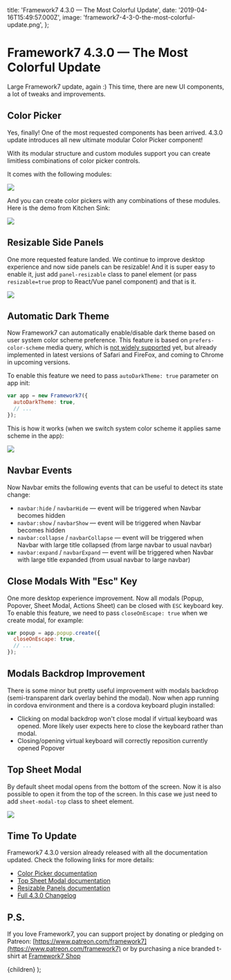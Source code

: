   title: 'Framework7 4.3.0 — The Most Colorful Update',
  date: '2019-04-16T15:49:57.000Z',
  image: 'framework7-4-3-0-the-most-colorful-update.png',
};

# Framework7 4.3.0 — The Most Colorful Update

Large Framework7 update, again :) This time, there are new UI components, a lot of tweaks and improvements.

## Color Picker

Yes, finally! One of the most requested components has been arrived. 4.3.0 update introduces all new ultimate modular Color Picker component!

With its modular structure and custom modules support you can create limitless combinations of color picker controls.

It comes with the following modules:

![](/images/framework7-4-3-0-the-most-colorful-update-1.png)

And you can create color pickers with any combinations of these modules. Here is the demo from Kitchen Sink:

![](/images/framework7-4-3-0-the-most-colorful-update-2.gif)

## Resizable Side Panels

One more requested feature landed. We continue to improve desktop experience and now side panels can be resizable! And it is super easy to enable it, just add `panel-resizable` class to panel element (or pass `resizable=true` prop to React/Vue panel component) and that is it.

![](/images/framework7-4-3-0-the-most-colorful-update-3.gif)

## Automatic Dark Theme

Now Framework7 can automatically enable/disable dark theme based on user system color scheme preference. This feature is based on `prefers-color-scheme` media query, which is [not widely supported](https://caniuse.com/#feat=prefers-color-scheme) yet, but already implemented in latest versions of Safari and FireFox, and coming to Chrome in upcoming versions.

To enable this feature we need to pass `autoDarkTheme: true` parameter on app init:

```js
var app = new Framework7({
  autoDarkTheme: true,
  // ...
});
```

This is how it works (when we switch system color scheme it applies same scheme in the app):

![](/images/framework7-4-3-0-the-most-colorful-update-4.gif)

## Navbar Events

Now Navbar emits the following events that can be useful to detect its state change:

- `navbar:hide` / `navbarHide` — event will be triggered when Navbar becomes hidden
- `navbar:show` / `navbarShow` — event will be triggered when Navbar becomes hidden
- `navbar:collapse` / `navbarCollapse` — event will be triggered when Navbar with large title collapsed (from large navbar to usual navbar)
- `navbar:expand` / `navbarExpand` — event will be triggered when Navbar with large title expanded (from usual navbar to large navbar)

## Close Modals With "Esc" Key

One more desktop experience improvement. Now all modals (Popup, Popover, Sheet Modal, Actions Sheet) can be closed with `ESC` keyboard key. To enable this feature, we need to pass `closeOnEscape: true` when we create modal, for example:

```js
var popup = app.popup.create({
  closeOnEscape: true,
  // ...
});
```

## Modals Backdrop Improvement

There is some minor but pretty useful improvement with modals backdrop (semi-transparent dark overlay behind the modal). Now when app running in cordova environment and there is a cordova keyboard plugin installed:

- Clicking on modal backdrop won't close modal if virtual keyboard was opened. More likely user expects here to close the keyboard rather than modal.
- Closing/opening virtual keyboard will correctly reposition currently opened Popover

## Top Sheet Modal

By default sheet modal opens from the bottom of the screen. Now it is also possible to open it from the top of the screen. In this case we just need to add `sheet-modal-top` class to sheet element.

![](/images/framework7-4-3-0-the-most-colorful-update-5.gif)

## Time To Update

Framework7 4.3.0 version already released with all the documentation updated. Check the following links for more details:

- [Color Picker documentation](https://framework7.io/docs/color-picker.html)
- [Top Sheet Modal documentation](https://framework7.io/docs/sheet-modal.html#sheet-top-layout)
- [Resizable Panels documentation](https://framework7.io/docs/panel.html#resizable-panel)
- [Full 4.3.0 Changelog](https://github.com/framework7io/framework7/blob/master/CHANGELOG.md)

## P.S.

If you love Framework7, you can support project by donating or pledging on Patreon: [https://www.patreon.com/framework7](https://www.patreon.com/framework7) or by purchasing a nice branded t-shirt at [Framework7 Shop](https://teespring.com/stores/framework7)

  <PostLayout meta={meta}>{children}</PostLayout>
);
